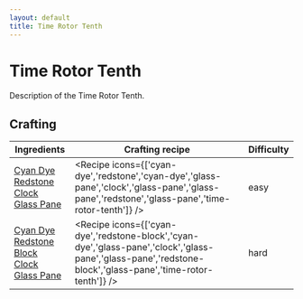 ```yaml
---
layout: default
title: Time Rotor Tenth
---
```



Time Rotor Tenth
===================

Description of the Time Rotor Tenth.

## Crafting

| Ingredients | Crafting recipe | Difficulty |
| ----------- | --------------- | ------------- |
| [Cyan Dye](https://minecraft.wiki/w/Cyan_Dye)<br/>[Redstone](https://minecraft.wiki/w/Redstone)<br/>[Clock](https://minecraft.wiki/w/Clock)<br/>[Glass Pane](https://minecraft.wiki/w/Glass_Pane) | <Recipe icons={['cyan-dye','redstone','cyan-dye','glass-pane','clock','glass-pane','glass-pane','redstone','glass-pane','time-rotor-tenth']} /> | easy |
| [Cyan Dye](https://minecraft.wiki/w/Cyan_Dye)<br/>[Redstone Block](https://minecraft.wiki/w/Redstone_Block)<br/>[Clock](https://minecraft.wiki/w/Clock)<br/>[Glass Pane](https://minecraft.wiki/w/Glass_Pane) | <Recipe icons={['cyan-dye','redstone-block','cyan-dye','glass-pane','clock','glass-pane','glass-pane','redstone-block','glass-pane','time-rotor-tenth']} /> | hard |

